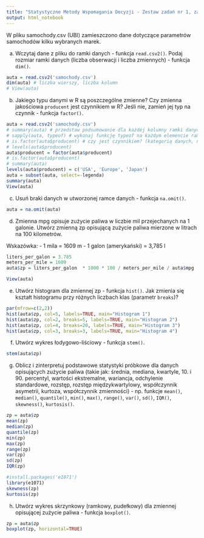```yaml
---
title: "Statystyczne Metody Wspomagania Decyzji - Zestaw zadań nr 1, zadanie 2"
output: html_notebook
---
```


W pliku samochody.csv (UBI) zamieszczono dane dotyczące parametrów samochodów kilku wybranych marek.

a) Wczytaj dane z pliku do ramki danych - funkcja `read.csv2()`. Podaj rozmiar ramki danych (liczba obserwacji i liczba
zmiennych) - funkcja `dim()`.

```r
auta = read.csv2('samochody.csv')
dim(auta) # liczba wierszy, liczba kolumn
# View(auta)
```

b) Jakiego typu danymi w R są poszczególne zmienne? Czy zmienna jakościowa `producent` jest czynnikiem w R? Jeśli nie,
zamień jej typ na czynnik - funkcja `factor()`.

```r
auta = read.csv2('samochody.csv')
# summary(auta) # przedstaw podsumowanie dla każdej kolumny ramki danych
# sapply(auta, typeof) # wykonaj funkcję typeof na każdym elemencie ramki danych
# is.factor(auta$producent) # czy jest czynnikiem? (kategorią danych, nie daną liczbową)
# levels(auta$producent)
auta$producent = factor(auta$producent)
# is.factor(auta$producent)
# summary(auta)
levels(auta$producent) = c('USA', 'Europe', 'Japan')
auta = subset(auta, select=-legenda)
summary(auta)
View(auta)
```


c) Usuń braki danych w utworzonej ramce danych - funkcja `na.omit()`.

```r
auta = na.omit(auta)
```


d) Zmienna mpg opisuje zużycie paliwa w liczbie mil przejechanych na 1 galonie. Utwórz zmienną zp opisującą zużycie paliwa mierzone w litrach na 100 kilometrów.

Wskazówka:
- 1 mila = 1609 m
- 1 galon (amerykański) = 3,785 l

```r
liters_per_galon = 3.785
meters_per_mile = 1609 
auta$zp = liters_per_galon  * 1000 * 100 / meters_per_mile / auta$mpg

View(auta)
```

e) Utwórz histogram dla zmiennej zp - funkcja `hist()`. Jak zmienia się kształt histogramu przy różnych liczbach klas
(parametr `breaks`)?

```r
par(mfrow=c(2,2))
hist(auta$zp, col=5, labels=TRUE, main="Histogram 1")
hist(auta$zp, col=2, breaks=5, labels=TRUE, main="Histogram 2")
hist(auta$zp, col=4, breaks=20, labels=TRUE, main="Histogram 3")
hist(auta$zp, col=3, breaks=3, labels=TRUE, main="Histogram 4")
```
f) Utwórz wykres łodygowo-liściowy - funkcja `stem()`.

```r
stem(auta$zp)
```


g) Oblicz i zinterpretuj podstawowe statystyki próbkowe dla danych opisujących zużycie paliwa (takie jak: średnia,
mediana, kwartyle, 10. i 90. percentyl, wartości ekstremalne, wariancja, odchylenie standardowe, rozstęp, rozstęp międzykwartylowy, współczynnik asymetrii, kurtoza, współczynnik zmienności) - np. funkcje `mean()`, `median()`,
`quantile()`, `min()`, `max()`, `range()`, `var()`, `sd()`, `IQR()`, `skewness()`, `kurtosis()`.

```r
zp = auta$zp
mean(zp)
median(zp)
quantile(zp)
min(zp)
max(zp)
range(zp)
var(zp)
sd(zp)
IQR(zp)

#install.packages('e1071')
library(e1071)
skewness(zp)
kurtosis(zp)
```


h) Utwórz wykres skrzynkowy (ramkowy, pudełkowy) dla zmiennej opisującej zużycie paliwa - funkcja `boxplot()`.

```r
zp = auta$zp
boxplot(zp, horizontal=TRUE)
```

